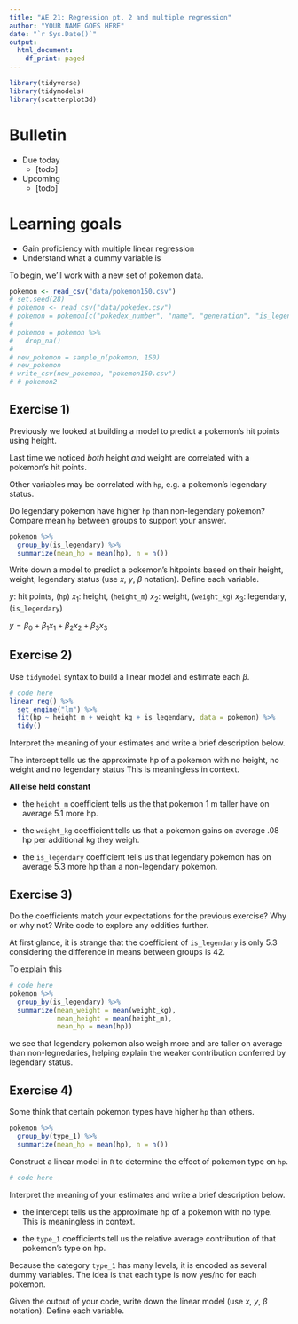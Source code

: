 ```yaml
---
title: "AE 21: Regression pt. 2 and multiple regression"
author: "YOUR NAME GOES HERE"
date: "`r Sys.Date()`"
output:
  html_document:
    df_print: paged
---
```


```r
library(tidyverse)
library(tidymodels)
library(scatterplot3d)
```

# Bulletin

- Due today
  - [todo]

- Upcoming
  - [todo]


# Learning goals

- Gain proficiency with multiple linear regression
- Understand what a dummy variable is

To begin, we'll work with a new set of pokemon data.

```r
pokemon <- read_csv("data/pokemon150.csv")
# set.seed(28)
# pokemon <- read_csv("data/pokedex.csv")
# pokemon = pokemon[c("pokedex_number", "name", "generation", "is_legendary", "type_1", "height_m", "weight_kg", "total_points", "hp", "attack", "defense", "sp_attack", "sp_defense", "speed")]
# 
# pokemon = pokemon %>%
#   drop_na()
# 
# new_pokemon = sample_n(pokemon, 150)
# new_pokemon
# write_csv(new_pokemon, "pokemon150.csv")
# # pokemon2
```

## Exercise 1) 

Previously we looked at building a model to predict a pokemon's hit points using height.

Last time we noticed *both* height *and* weight are correlated with a pokemon's hit points.

Other variables may be correlated with `hp`, e.g. a pokemon's legendary status. 

Do legendary pokemon have higher `hp` than non-legendary pokemon? Compare mean `hp` between groups to support your answer.

```r
pokemon %>%
  group_by(is_legendary) %>%
  summarize(mean_hp = mean(hp), n = n())
```


Write down a model to predict a pokemon's hitpoints based on their height, weight, legendary status (use $x$, $y$, $\beta$ notation). Define each variable.

$y$: hit points, (`hp`)
$x_1$: height, (`height_m`)
$x_2$: weight, (`weight_kg`)
$x_3$: legendary, (`is_legendary`)

$y = \beta_0 + \beta_1 x_1 + \beta_2 x_2 + \beta_3 x_3$

## Exercise 2) 

Use `tidymodel` syntax to build a linear model and estimate each $\beta$.

```r
# code here
linear_reg() %>%
  set_engine("lm") %>%
  fit(hp ~ height_m + weight_kg + is_legendary, data = pokemon) %>%
  tidy()
```
Interpret the meaning of your estimates and write a brief description below.

The intercept tells us the approximate hp of a pokemon with no height, no weight and no legendary status This is meaningless in context.

**All else held constant**

- the `height_m` coefficient tells us the that pokemon 1 m taller have on average 5.1 more hp.

- the `weight_kg` coefficient tells us that a pokemon gains on average .08 hp per additional kg they weigh.

- the `is_legendary` coefficient tells us that legendary pokemon has on average 5.3 more hp than a non-legendary pokemon.

## Exercise 3)

Do the coefficients match your expectations for the previous exercise? Why or why not? Write code to explore any oddities further.

At first glance, it is strange that the coefficient of `is_legendary` is only 5.3 considering the difference in means between groups is 42.

To explain this

```r
# code here
pokemon %>%
  group_by(is_legendary) %>%
  summarize(mean_weight = mean(weight_kg),
            mean_height = mean(height_m),
            mean_hp = mean(hp))
```

we see that legendary pokemon also weigh more and are taller on average than non-legnedaries, helping explain the weaker contribution conferred by legendary status.

## Exercise 4)

Some think that certain pokemon types have higher `hp` than others.

```r
pokemon %>%
  group_by(type_1) %>%
  summarize(mean_hp = mean(hp), n = n())
```
Construct a linear model in `R` to determine the effect of pokemon type on `hp`. 

```r
# code here

```


Interpret the meaning of your estimates and write a brief description below.

- the intercept tells us the approximate hp of a pokemon with no type. This is meaningless in context.

- the `type_1` coefficients tell us the relative average contribution of that pokemon's type on hp.

Because the category `type_1` has many levels, it is encoded as several dummy variables. The idea is that each type is now yes/no for each pokemon.

Given the output of your code, write down the linear model (use $x$, $y$, $\beta$ notation). Define each variable.


